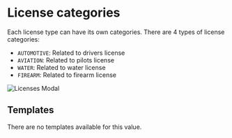 # License categories

Each license type can have its own categories. There are 4 types of license categories:

- `AUTOMOTIVE`: Related to drivers license
- `AVIATION`: Related to pilots license
- `WATER`: Related to water license
- `FIREARM`: Related to firearm license

![Licenses Modal](/features/values/licenses.png)

## Templates

There are no templates available for this value.
